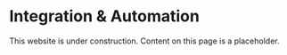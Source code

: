 
# Integration & Automation

<Callout type="warning" emoji="⚠️">
  This website is under construction. Content on this page is a placeholder.
</Callout>

